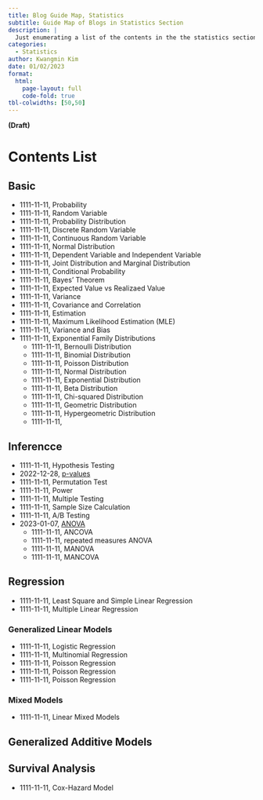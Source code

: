 ```yaml
---
title: Blog Guide Map, Statistics 
subtitle: Guide Map of Blogs in Statistics Section
description: |
  Just enumerating a list of the contents in the the statistics section 
categories:
  - Statistics
author: Kwangmin Kim
date: 01/02/2023
format: 
  html:
    page-layout: full
    code-fold: true
tbl-colwidths: [50,50]
---
```


**(Draft)**

# Contents List

## Basic

* 1111-11-11, Probability
* 1111-11-11, Random Variable
* 1111-11-11, Probability Distribution
* 1111-11-11, Discrete Random Variable
* 1111-11-11, Continuous Random Variable
* 1111-11-11, Normal Distribution
* 1111-11-11, Dependent Variable and Independent Variable
* 1111-11-11, Joint Distribution and Marginal Distribution
* 1111-11-11, Conditional Probability
* 1111-11-11, Bayes' Theorem
* 1111-11-11, Expected Value vs Realizaed Value
* 1111-11-11, Variance
* 1111-11-11, Covariance and Correlation
* 1111-11-11, Estimation
* 1111-11-11, Maximum Likelihood Estimation (MLE)
* 1111-11-11, Variance and Bias
* 1111-11-11, Exponential Family Distributions
  * 1111-11-11, Bernoulli Distribution
  * 1111-11-11, Binomial Distribution
  * 1111-11-11, Poisson Distribution
  * 1111-11-11, Normal Distribution
  * 1111-11-11, Exponential Distribution
  * 1111-11-11, Beta Distribution
  * 1111-11-11, Chi-squared Distribution
  * 1111-11-11, Geometric Distribution
  * 1111-11-11, Hypergeometric Distribution
  * 1111-11-11, 

## Inferencce  

* 1111-11-11, Hypothesis Testing
* 2022-12-28, [p-values](../2022-12-08-P-value/index.qmd)
* 1111-11-11, Permutation Test
* 1111-11-11, Power
* 1111-11-11, Multiple Testing
* 1111-11-11, Sample Size Calculation
* 1111-11-11, A/B Testing
* 2023-01-07, [ANOVA](../2023-01-07-anova/index.qmd)
  * 1111-11-11, ANCOVA
  * 1111-11-11, repeated measures ANOVA
  * 1111-11-11, MANOVA
  * 1111-11-11, MANCOVA

## Regression

* 1111-11-11, Least Square and Simple Linear Regression
* 1111-11-11, Multiple Linear Regression

### Generalized Linear Models
* 1111-11-11, Logistic Regression
* 1111-11-11, Multinomial Regression
* 1111-11-11, Poisson Regression
* 1111-11-11, Poisson Regression
* 1111-11-11, Poisson Regression

### Mixed Models

 * 1111-11-11, Linear Mixed Models

## Generalized Additive Models

## Survival Analysis

* 1111-11-11,  Cox-Hazard Model